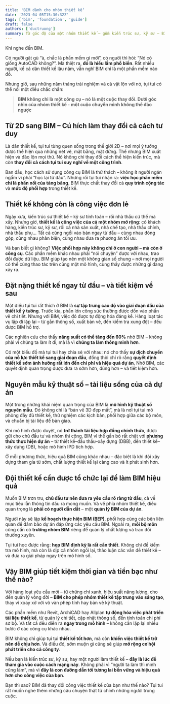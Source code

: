 ```yaml
---
title: 'BIM dành cho nhóm thiết kế'
date: '2023-04-05T15:30:32Z'
tags: ['bim', 'foundation', 'guide']
draft: false
authors: ['ductruong']
summary: Từ góc độ của một nhóm thiết kế – gồm kiến trúc sư, kỹ sư – BIM thường bị nhầm lẫn là chỉ một phần mềm nào đó.
---
```


Khi nghe đến BIM.

Có người gật gù “à, chắc là phần mềm gì mới”, có người thì hỏi: “Nó có giống AutoCAD không?”. Mà thiệt ra, **đó là hiểu lầm phổ biến**. Rất nhiều người, kể cả dân thiết kế lâu năm, vẫn nghĩ BIM chỉ là một phần mềm nào đó.

Nhưng giờ, sau những năm tháng trải nghiệm và cả vật lộn với nó, tụi tui có thể nói một điều chắc chắn:

> **BIM không chỉ là một công cụ – nó là một cuộc thay đổi. Dưới góc nhìn của nhóm thiết kế - một cuộc chuyển mình không thể đảo ngược**

<TOCInline toc={props.toc} exclude="" />

## Từ 2D sang BIM – Cú hích làm thay đổi cả cách tư duy

Là dân thiết kế, tụi tui từng quen sống trong thế giới 2D – nơi mọi ý tưởng được thể hiện qua những nét vẽ, mặt bằng, mặt đứng. Thế nhưng BIM xuất hiện và đảo lộn mọi thứ. Nó không chỉ thay đổi cách thể hiện kiến trúc, mà còn **thay đổi cả cách tụi tui suy nghĩ về một công trình**.

Ban đầu, học cách sử dụng công cụ BIM là thử thách – không ít người ngán ngẩm vì phải “học lại từ đầu”. Nhưng rồi tụi tui nhận ra: **việc học phần mềm chỉ là phần nổi của tảng băng**. BIM thực chất thay đổi cả **quy trình cộng tác** và **mức độ phối hợp** trong thiết kế.

## Thiết kế không còn là công việc đơn lẻ

Ngày xưa, kiến trúc sư thiết kế – kỹ sư tính toán – rồi nhà thầu cứ thế mà xây. Nhưng giờ, **thiết kế là công việc của cả một nhóm mở rộng**: có khách hàng, kiến trúc sư, kỹ sư, rồi cả nhà sản xuất, nhà chế tạo, nhà thầu chính, nhà thầu phụ… Tất cả cùng ngồi vào bàn ngay từ đầu – cùng nhau đóng góp, cùng nhau phản biện, cùng nhau đưa ra phương án tối ưu.

Và bạn biết gì không? **Việc phối hợp này không chỉ ở con người – mà còn ở công cụ**. Các phần mềm khác nhau phải “nói chuyện” được với nhau, trao đổi được dữ liệu. BIM giúp tạo nên một không gian số chung – nơi mọi người có thể cùng thao tác trên cùng một mô hình, cùng thấy được những gì đang xảy ra.

## Đặt nặng thiết kế ngay từ đầu – và tiết kiệm về sau

Một điều tụi tui rất thích ở BIM là **sự tập trung cao độ vào giai đoạn đầu của thiết kế ý tưởng**. Trước kia, phần lớn công sức thường được dồn vào phần vẽ chi tiết. Nhưng với BIM, việc đó được tự động hóa đáng kể. Hàng loạt tác vụ lặp đi lặp lại – từ gắn thông số, xuất bản vẽ, đến kiểm tra xung đột – đều được BIM hỗ trợ.

Các nghiên cứu cho thấy **năng suất có thể tăng đến 60%** nhờ BIM – không phải vì chúng ta làm ít đi, mà là vì **chúng ta làm thông minh hơn**.

Có một biểu đồ mà tụi tui hay chia sẻ với nhau: nó cho thấy **sự dịch chuyển của nỗ lực thiết kế sang giai đoạn đầu**, đồng thời chỉ rõ rằng **quyết định thiết kế sớm ảnh hưởng rất lớn đến chi phí và hiệu quả dự án**. Nhờ BIM, các quyết định quan trọng được đưa ra sớm hơn, đúng hơn – và tiết kiệm hơn.

## Nguyên mẫu kỹ thuật số – tài liệu sống của cả dự án

Một trong những khái niệm quan trọng của BIM là **mô hình kỹ thuật số nguyên mẫu**. Đó không chỉ là “bản vẽ 3D đẹp mắt”, mà là nơi tụi tui mô phỏng đầy đủ thiết kế, thử nghiệm các kịch bản, phối hợp giữa các bộ môn, và chuẩn bị tài liệu để bàn giao.

Khi mô hình được duyệt, nó **trở thành tài liệu hợp đồng chính thức**, được gửi cho chủ đầu tư và nhóm thi công. BIM vì thế gắn bó rất chặt với **phương thức thực hiện dự án** – từ thiết kế–đấu thầu–xây dựng (DBB), đến thiết kế–xây dựng (DB), hoặc mô hình IPD tích hợp.

Ở mỗi phương thức, hiệu quả BIM cũng khác nhau – đặc biệt là khi đội xây dựng tham gia từ sớm, chất lượng thiết kế lại càng cao và ít phát sinh hơn.

## Đội thiết kế cần được tổ chức lại để làm BIM hiệu quả

Muốn BIM trơn tru, **chủ đầu tư nên đưa ra yêu cầu rõ ràng từ đầu**, cả về mục tiêu lẫn thông tin đầu ra mong muốn. Và về phía nhóm thiết kế, điều quan trọng là **phải có người dẫn dắt** – một **quản lý BIM của dự án**.

Người này sẽ lập **kế hoạch thực hiện BIM (BEP)**, phối hợp cùng các bên liên quan để đảm bảo dự án đáp ứng các yêu cầu BIM. Ngoài ra, **mỗi bộ môn** cũng cần có **trưởng nhóm BIM** riêng để quản lý chất lượng và trao đổi thường xuyên.

Tụi tui học được rằng: **họp BIM định kỳ là rất cần thiết**. Không chỉ để kiểm tra mô hình, mà còn là dịp cả nhóm ngồi lại, thảo luận các vấn đề thiết kế – và đưa ra giải pháp ngay trên mô hình số.

## Vậy BIM giúp tiết kiệm thời gian và tiền bạc như thế nào?

Với hàng loạt yêu cầu mới – từ chứng chỉ xanh, hiệu suất năng lượng, cho đến quản lý vòng đời – **BIM cho phép nhóm thiết kế tập trung vào sáng tạo**, thay vì xoay xở với vô vàn phép tính hay bản vẽ kỹ thuật.

Các phần mềm như Revit, ArchiCAD hay Allplan **tự động hóa việc phát triển tài liệu thiết kế**, từ quản lý chi tiết, cập nhật thông số, đến tính toán chi phí sơ bộ. Và tất cả đều diễn ra **ngay trong mô hình** – không cần lặp lại nhiều bước ở các công cụ khác nhau.

BIM không chỉ giúp tụi tui **thiết kế tốt hơn**, mà còn **khiến việc thiết kế trở nên dễ chịu hơn**. Và điều đó, sớm muộn gì cũng sẽ giúp **mở rộng cơ hội phát triển cho cả công ty**.

Nếu bạn là kiến trúc sư, kỹ sư, hay một người làm thiết kế – **đây là lúc để tham gia vào cuộc cách mạng này**. Không phải vì “người ta làm thì mình cũng làm”, mà vì **đây là con đường dẫn tới tương lai bền vững và hiệu quả hơn cho công việc của bạn.**

Bạn thì sao? BIM đã thay đổi công việc thiết kế của bạn như thế nào? Tụi tui rất muốn nghe thêm những câu chuyện thật từ chính những người trong cuộc.
